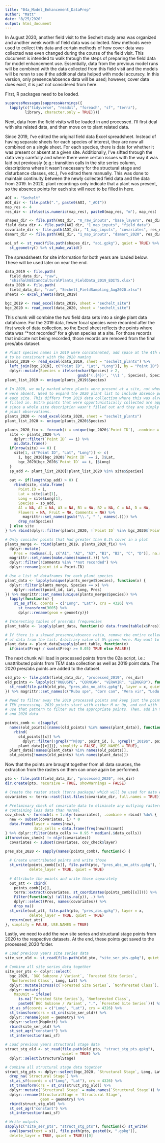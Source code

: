 ```yaml
---
title: "04a_Model_Enhancement_DataPrep"
author: "Matt"
date: "8/25/2020"
output: html_document
---
```


In August 2020, another field visit to the Sechelt study area was organized and another week worth of field data was collected. New methods were used to collect this data and certain methods of how cover data was collected was even changed during the course of the field visit. This document is intended to walk through the steps of preparing the field data for model enhancement use. Essentially, data from the previous model runs will be combined with the data collected from this field visit and the models will be reran to see if the additional data helped with model accuracy. In this version, only presence/absence data will be used; however, cover data does exist, it is just not considered from here.

First, R packages need to be loaded. 

```r

suppressMessages(suppressWarnings({
  lapply(c("tidyverse", "readxl", "foreach", "sf", "terra"), 
         library, character.only = TRUE)}))

```

Next, data from the field visits will be loaded in and processed. I'll first deal with site related data, and then move on to plant related data.

Since 2019, I've edited the original field data Excel spreadsheet. Instead of having separate sheets for each species of interest, they are now all combined on a single sheet. For each species, there is data for whether it was present or absent at a given site. Additionally, I've sifted through the data very carefully and where there were certain issues with the way it was laid out previously (e.g.: transition calls in the site series column, descriptions where it wasn't necessary for the structural stage and disturbance classes, etc.), I've edited them manually. This was done to maintain continuity between the newly collected field data and the data from 2019. In 2020, plant recordings only indicate that a plant was present, so the absence points for each site will need to be filled in here.

```r

AOI <- "Sechelt"
AOI_dir <- file.path(".", paste0(AOI, "_AOI"))
map_res <- 4
res_dir <- ifelse(is.numeric(map_res), paste0(map_res, "m"), map_res)

shapes_dir <- file.path(AOI_dir, "0_raw_inputs", "base_layers", res_dir)
field_data_dir <- file.path(AOI_dir, "1_map_inputs", "field_data")
covariate_dir <- file.path(AOI_dir, "1_map_inputs", "covariates", res_dir)
dsmart_dir <- file.path(AOI_dir, "1_map_inputs", "dsmart_2020", res_dir)

aoi_sf <- st_read(file.path(shapes_dir, "aoi.gpkg"), quiet = TRUE) %>% 
  st_geometry() %>% st_make_valid()

```

The spreadsheets for site information for both years are loaded below. These will be used later on near the end.

```r

data_2019 <- file.path(
  field_data_dir, "raw", 
  "shishalhBECandCulturalPlants_FieldData_2019_EDITS.xlsx")
data_2020 <- file.path(
  field_data_dir, "raw", "Sechelt_FieldSampling_Aug2020.xlsx")
sheets <- excel_sheets(data_2019)

bgc_2019 <- read_excel(data_2019, sheet = "sechelt_site")
bgc_2020 <- read_excel(data_2020, sheet = "sechelt_site")

```

This chunk will combine the two field data sets into a single plant data dataframe. For the 2019 data, fewer focal species were recorded after the first week of data collection, so the Excel sheet reflects the points where data was "*not recorded" for a given species at a site. For those records that indicate not being recorded, those records are removed from the final pres/abs dataset.

```r

# Plant species names in 2019 were concatenated, add space at the 4th character
# to be consistent with the 2020 naming
plants_2019 <- read_excel(data_2019, sheet = "sechelt_plants") %>% 
  left_join(bgc_2019[, c("Point ID", "Lat", "Long")], by = "Point ID") %>% 
  dplyr::mutate(Species = ifelse(nchar(Species) > 2, 
                                 gsub('(.{4})', '\\1 ', Species), Species))
plant_list_2019 <- unique(plants_2019$Species)

# In 2020, we only marked where plants were present at a site, not where they
# were absent. Need to expand the 2020 plant list to include absence points at
# each site. This differs from 2019 data collection where this was already
# filled in. Extra points that were opportunistically collected are appended
# since a whole site description wasn't filled out and they are simply just
# plant observations.
plants_2020 <- read_excel(data_2020, sheet = "sechelt_plants")
plant_list_2020 <- unique(plants_2020$Species)

plants_2020_fix <- foreach(i = unique(bgc_2020$`Point ID`), .combine = rbind) %do% {
  site <- plants_2020 %>% 
    dplyr::filter(`Point ID` == i) %>% 
    as.data.frame()
  if(nrow(site) == 0) {
    site[1, c("Point ID", "Lat", "Long")] <- c(
      i, bgc_2020[bgc_2020$`Point ID` == i, ]$Lat,
      bgc_2020[bgc_2020$`Point ID` == i, ]$Long)
  }
  sp_add <- plant_list_2020[!plant_list_2020 %in% site$Species]
  
  out <- if(length(sp_add) > 0) {
    rbind(site, data.frame(
      Point.ID = i, 
      Lat = site$Lat[1], 
      Long = site$Long[1], 
      Species = sp_add, 
      A1 = NA, A2 = NA, A3 = NA, B1 = NA, B2 = NA, C = NA, D = NA, 
      Flowers = NA, Fruit = NA, Comments = NA) %>% 
        magrittr::set_names(gsub("\\.", " ", names(.)))) %>% 
      drop_na(Species)
  } else site
} %>% rbind(dplyr::filter(plants_2020, !`Point ID` %in% bgc_2020$`Point ID`))

# Only consider points that had greater than 0.1% cover in a plot
plants_merge <- rbind(plants_2019, plants_2020_fix) %>% 
  dplyr::mutate(
    Pres = rowSums(.[, c("A1", "A2", "A3", "B1", "B2", "C", "D")], na.rm = TRUE) > 0.1) %>% 
  magrittr::set_names(make.names(names(.))) %>% 
  dplyr::filter(!Comments %in% "*not recorded") %>% 
  dplyr::rename(point_id = Point.ID)

# Use a list of dataframes for each plant species
plant_data <- lapply(unique(plants_merge$Species), function(x) {
  dplyr::filter(plants_merge, Species == x) %>% 
    dplyr::select(point_id, Lat, Long, Pres)
}) %>% magrittr::set_names(unique(plants_merge$Species)) %>% 
  lapply(function(x) {
    st_as_sf(x, coords = c("Long", "Lat"), crs = 4326) %>% 
      st_transform(3005) %>% 
      dplyr::rename(geom = geometry)})

# Interesting tables of pres/abs frequencies
plant_table <- lapply(plant_data, function(x) data.frame(table(x$Pres)))

# If there is a skewed presence/absence ratio, remove the entire collection
# of data from the list. Arbitrary value of 5% given here. May want to remove this...
plant_data <- plant_data[sapply(plant_table, function(x) 
  if(min(x$Freq) / sum(x$Freq) >= 0.05) TRUE else FALSE)]

```

The next chunk will load in processed points from the 02a script, i.e.: unattributed points from TEM data collection as well as 2019 point data. The 2020 pres/abs points are added to the dataset.

```r

old_pto <- file.path(field_data_dir, "processed_2019", res_dir)
old_points <- lapply(c("RUBUSPE", "CORNCAN", "VERAVIR", "LEDUGRO"), function(x) {
  st_read(file.path(old_pto, "pres_abs_no_atts.gpkg"), layer = x, quiet = TRUE)
}) %>% magrittr::set_names(c("Rubu spe", "Corn can", "Vera vir", "Ledu gro"))

# Need to filter away the 2019 processed points and keep just the points from 
# TEM processing. 2019 points start with either M or Op, and end with _2019, so
# use that pattern to filter out the appropriate points. Then, add in the 2019
# and 2020 data

points_comb <- c(sapply(
  names(old_points)[names(old_points) %in% names(plant_data)], function(x) {
    rbind(
      old_points[[x]] %>% 
        dplyr::filter(!grepl("^M|Op", point_id, ), !grepl("_2019$", point_id)), 
      plant_data[[x]])}, simplify = FALSE, USE.NAMES = TRUE), 
  plant_data[!names(plant_data) %in% names(old_points)], 
  old_points[!names(old_points) %in% names(plant_data)])

```

Now that the points are brought together from all data sources, the extraction from the rasters on them can once again be performed.

```r

pto <- file.path(field_data_dir, "processed_2020", res_dir)
dir.create(pto, recursive = TRUE, showWarnings = FALSE)

# Create the raster stack (terra package) which will be used for data extraction
covariates <- terra::rast(list.files(covariate_dir, full.names = TRUE))

# Preliminary check of covariate data to eliminate any outlying rasters
# containing less data than normal
cov_check <- foreach(i = 1:nlyr(covariates), .combine = rbind) %do% {
  new <- subset(covariates, i) * 0
  data.frame(layer = names(new), 
             data_cells = data.frame(freq(new))$count)
} %>% dplyr::filter(data_cells >= 0.95 * median(.$data_cells))
if(nrow(cov_check) != nlyr(covariates)) 
  covariates <- subset(covariates, cov_check$layer)

pres_abs_2020 <- sapply(names(points_comb), function(x) {
  
  # Create unattributed points and write those
  st_write(points_comb[[x]], file.path(pto, "pres_abs_no_atts.gpkg"), layer = x, 
           delete_layer = TRUE, quiet = TRUE)
  
  # Attribute the points and write those separately
  out_att <- cbind(
    points_comb[[x]], 
    terra::extract(covariates, st_coordinates(points_comb[[x]]))) %>% 
    Filter(function(y) !all(is.na(y)), .) %>% 
    dplyr::select(Pres, names(covariates)) %>% 
    drop_na()
  st_write(out_att, file.path(pto, "pres_abs.gpkg"), layer = x, 
           delete_layer = TRUE, quiet = TRUE)
  return(out_att)
}, simplify = FALSE, USE.NAMES = TRUE)

```

Lastly, we need to add the new site series and structural stage points from 2020 to the respective datasets. At the end, these points get saved to the processed_2020 folder.

```r

# Load previous years site series data
site_ser_old <- st_read(file.path(old_pto, "site_ser_pts.gpkg"), quiet = TRUE)

# Combine all site series data together
site_ser_pts <- dplyr::select(
  bgc_2020, `BGC Subzone / Variant`, `Forested Site Series`,
  `Nonforested Class`, Long, Lat) %>% 
  dplyr::mutate(across(c(`Forested Site Series`, `Nonforested Class`), toupper)) %>% 
  dplyr::mutate(
    MapUnit = ifelse(
      is.na(`Forested Site Series`), `Nonforested Class`, 
      paste0(`BGC Subzone / Variant`, ".", `Forested Site Series`))) %>% 
  st_as_sf(coords = c("Long", "Lat"), crs = 4326) %>% 
  st_transform(crs = st_crs(site_ser_old)) %>% 
  dplyr::rename(geom = geometry) %>% 
  dplyr::select(MapUnit) %>% 
  rbind(site_ser_old) %>% 
  st_set_agr("constant") %>% 
  st_intersection(aoi_sf)

# Load previous years structural stage data
struct_stg_old <- st_read(file.path(old_pto, "struct_stg_pts.gpkg"), 
                          quiet = TRUE) %>% 
  dplyr::select(StructuralStage)

# Combine all structural stage data together
struct_stg_pts <- dplyr::select(bgc_2020, `Structural Stage`, Long, Lat) %>% 
  drop_na(`Structural Stage`) %>% 
  st_as_sf(coords = c("Long", "Lat"), crs = 4326) %>% 
  st_transform(crs = st_crs(struct_stg_old)) %>% 
  dplyr::mutate(`Structural Stage` = make.names(`Structural Stage`)) %>% 
  dplyr::rename(StructuralStage = `Structural Stage`, 
                geom = geometry) %>% 
  rbind(struct_stg_old) %>% 
  st_set_agr("constant") %>% 
  st_intersection(aoi_sf)

# Write outputs
sapply(c("site_ser_pts", "struct_stg_pts"), function(x) st_write(
  eval(parse(text = x)), file.path(pto, paste0(x, ".gpkg")), 
  delete_layer = TRUE, quiet = TRUE))[0]

```
